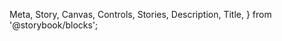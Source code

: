   Meta,
  Story,
  Canvas,
  Controls,
  Stories,
  Description,
  Title,
} from '@storybook/blocks';

<Meta of={CarouselStories} name="Docs" />

<Title />

Shidoka uses [Swiper](https://swiperjs.com/), and provides a default configuration and stylesheet.

## Usage

### Import Swiper and the Shidoka config

```js
// import Swiper bundle with all modules installed
import Swiper from 'swiper/bundle';

// import Shidoka's Swiper config
import { SwiperConfig } from '@kyndryl-design-system/shdioka-applications/common/helpers/swiper';
```

### Import the Shidoka styles for Swiper

#### SCSS

```css
@use '@kyndryl-design-system/shidoka-applications/common/scss/utility/swiper-shidoka.scss';
```

#### CSS

```css
@import '@kyndryl-design-system/shidoka-applications/common/css/swiper-shidoka.css';
```

### Add Swiper HTML to your page

Reference the Stories for more example HTML.

```html
<!-- Slider main container -->
<div class="swiper">
  <!-- Additional required wrapper -->
  <div class="swiper-wrapper">
    <!-- Slides -->
    <div class="swiper-slide">Slide 1</div>
    <div class="swiper-slide">Slide 2</div>
    <div class="swiper-slide">Slide 3</div>
    <div class="swiper-slide">Slide 4</div>
    <div class="swiper-slide">Slide 5</div>
    <div class="swiper-slide">Slide 6</div>
  </div>

  <!-- If we need scrollbar -->
  <div class="swiper-scrollbar"></div>

  <!-- If we need pagination -->
  <div class="swiper-pagination"></div>

  <!-- If we need navigation buttons -->
  <div class="swiper-button-prev"></div>
  <div class="swiper-button-next"></div>
</div>
```

### Extend the Shidoka default Swiper config (if needed)

We use [deepmerge-ts](https://www.npmjs.com/package/deepmerge-ts) for this in our example Stories.

```js
SwiperConfig.pagination.type = 'bullets';
```

### Initialize Swiper (after DOM ready)

```js
new Swiper('.swiper', SwiperConfig);
```
